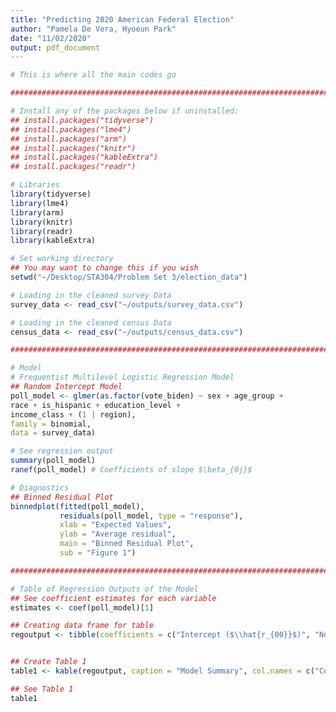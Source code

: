 ```yaml
---
title: "Predicting 2020 American Federal Election"
author: "Pamela De Vera, Hyoeun Park"
date: "11/02/2020"
output: pdf_document
---
```

```r
# This is where all the main codes go

################################################################################

# Install any of the packages below if uninstalled:
## install.packages("tidyverse")
## install.packages("lme4")
## install.packages("arm")
## install.packages("knitr")
## install.packages("kableExtra")
## install.packages("readr")

# Libraries
library(tidyverse)
library(lme4)
library(arm)
library(knitr)
library(readr)
library(kableExtra)

# Set working directory
## You may want to change this if you wish
setwd("~/Desktop/STA304/Problem Set 3/election_data")

# Loading in the cleaned survey Data
survey_data <- read_csv("~/outputs/survey_data.csv")

# Loading in the cleaned census Data
census_data <- read_csv("~/outputs/census_data.csv")

################################################################################

# Model
# Frequentist Multilevel Logistic Regression Model
## Random Intercept Model
poll_model <- glmer(as.factor(vote_biden) ~ sex + age_group + 
race + is_hispanic + education_level + 
income_class + (1 | region), 
family = binomial, 
data = survey_data)

# See regression output
summary(poll_model)
ranef(poll_model) # Coefficients of slope $\beta_{0j}$

# Diagnostics
## Binned Residual Plot
binnedplot(fitted(poll_model), 
           residuals(poll_model, type = "response"), 
           xlab = "Expected Values", 
           ylab = "Average residual", 
           main = "Binned Residual Plot",
           sub = "Figure 1")

################################################################################

# Table of Regression Outputs of the Model
## See coefficient estimates for each variable
estimates <- coef(poll_model)[1]

## Creating data frame for table
regoutput <- tibble(coefficients = c("Intercept ($\\hat{r_{00}}$)", "Northwest", "Midwest", "South", "West", "26-35", "36-45", "46-55", "56-65", "66-75", "76-85", "86-95", "Male", "Black", "Indigenous", "Other", "White", "Hispanic", "Master/Doctorate", "Primary/Secondary", "Low Income", "Middle Income"), estimates = c(1.1771, 0.1307, 0.05331, -0.2650, 0.0810, -0.4538, -0.5776, -0.8187, -0.5443, -0.4893, -0.7497, -0.9717, -0.4107, 1.3902, -0.9658, -0.2644, -0.7944, 0.3786, 0.0305, -0.3163, 0.4211, 0.2911))


## Create Table 1
table1 <- kable(regoutput, caption = "Model Summary", col.names = c("Coefficients", "Estimates"), format = 'latex', escape = FALSE) %>% pack_rows("Intercept", 1, 5) %>% pack_rows("Age Group", 6, 12) %>% pack_rows("Sex", 13, 13) %>% pack_rows("Race", 14, 17) %>% pack_rows("Hispanic", 18, 18) %>% pack_rows("Education Level", 19, 20) %>% pack_rows("Income Level", 21, 22) %>% row_spec(0, bold = TRUE) %>% kable_classic_2(full_width = F)

## See Table 1
table1


```
